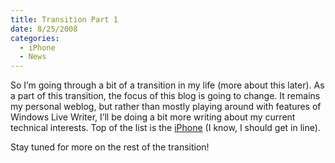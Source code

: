 ```yaml
---
title: Transition Part 1
date: 8/25/2008
categories:
  - iPhone
  - News
---
```


So I'm going through a bit of a transition in my life (more about this later). As a part of this transition, the focus of this blog is going to change. It remains my personal weblog, but rather than mostly playing around with features of Windows Live Writer, I'll be doing a bit more writing about my current technical interests. Top of the list is the [iPhone](http://www.apple.com/iphone) (I know, I should get in line).

Stay tuned for more on the rest of the transition!
